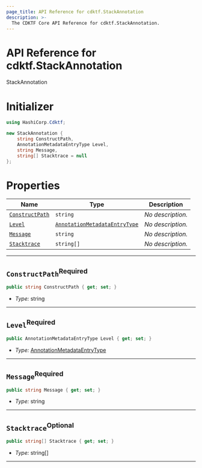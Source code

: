```yaml
---
page_title: API Reference for cdktf.StackAnnotation
description: >-
  The CDKTF Core API Reference for cdktf.StackAnnotation.
---
```


<!-- This file is generated through yarn generate-docs -->

# API Reference for cdktf.StackAnnotation

   StackAnnotation <a name="StackAnnotation" id="cdktf.StackAnnotation"></a>
  
  # Initializer <a name="Initializer" id="cdktf.StackAnnotation.Initializer"></a>
  
  ```csharp
  using HashiCorp.Cdktf;
  
  new StackAnnotation {
      string ConstructPath,
      AnnotationMetadataEntryType Level,
      string Message,
      string[] Stacktrace = null
  };
  ```
  
  # Properties <a name="Properties" id="Properties"></a>
  
  | **Name** | **Type** | **Description** |
  | --- | --- | --- |
  | <code><a href="#cdktf.StackAnnotation.property.constructPath">ConstructPath</a></code> | <code>string</code> | *No description.* |
  | <code><a href="#cdktf.StackAnnotation.property.level">Level</a></code> | <code><a href="#cdktf.AnnotationMetadataEntryType">AnnotationMetadataEntryType</a></code> | *No description.* |
  | <code><a href="#cdktf.StackAnnotation.property.message">Message</a></code> | <code>string</code> | *No description.* |
  | <code><a href="#cdktf.StackAnnotation.property.stacktrace">Stacktrace</a></code> | <code>string[]</code> | *No description.* |
  
  ---
  
  ## `ConstructPath`<sup>Required</sup> <a name="ConstructPath" id="cdktf.StackAnnotation.property.constructPath"></a>
  
  ```csharp
  public string ConstructPath { get; set; }
  ```
  
  - *Type:* string
  
  ---
  
  ## `Level`<sup>Required</sup> <a name="Level" id="cdktf.StackAnnotation.property.level"></a>
  
  ```csharp
  public AnnotationMetadataEntryType Level { get; set; }
  ```
  
  - *Type:* <a href="#cdktf.AnnotationMetadataEntryType">AnnotationMetadataEntryType</a>
  
  ---
  
  ## `Message`<sup>Required</sup> <a name="Message" id="cdktf.StackAnnotation.property.message"></a>
  
  ```csharp
  public string Message { get; set; }
  ```
  
  - *Type:* string
  
  ---
  
  ## `Stacktrace`<sup>Optional</sup> <a name="Stacktrace" id="cdktf.StackAnnotation.property.stacktrace"></a>
  
  ```csharp
  public string[] Stacktrace { get; set; }
  ```
  
  - *Type:* string[]
  
  ---
  

